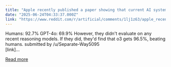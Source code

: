```yaml
---
title: "Apple recently published a paper showing that current AI systems lack the ability to solve puzzles that are easy for humans."
date: "2025-06-24T04:33:37.000Z"
link: "https://www.reddit.com/r/artificial/comments/1lj1z63/apple_recently_published_a_paper_showing_that/"
---
```


Humans: 92.7% GPT-4o: 69.9% However, they didn't evaluate on any recent reasoning models. If they did, they'd find that o3 gets 96.5%, beating humans.
    submitted by    /u/Separate-Way5095  
 [link]...

[Read more](https://www.reddit.com/r/artificial/comments/1lj1z63/apple_recently_published_a_paper_showing_that/)
